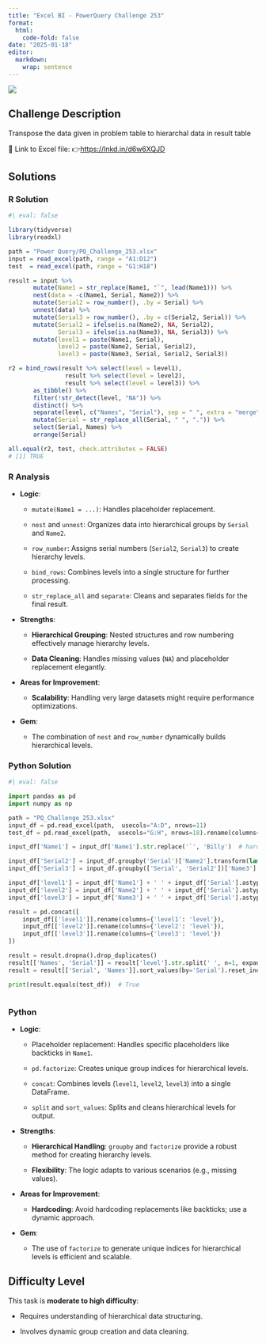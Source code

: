 ```yaml
---
title: "Excel BI - PowerQuery Challenge 253"
format: 
  html:
    code-fold: false
date: "2025-01-18"
editor: 
  markdown: 
    wrap: sentence
---
```


![](/challenges/images/exc253pq.jpg)

## Challenge Description

Transpose the data given in problem table to hierarchal data in result table

🔗 Link to Excel file: 👉<https://lnkd.in/d6w6XQJD>

## Solutions

::: panel-tabset
### R Solution

```r
#| eval: false

library(tidyverse)
library(readxl)

path = "Power Query/PQ_Challenge_253.xlsx"
input = read_excel(path, range = "A1:D12")
test  = read_excel(path, range = "G1:H18")  

result = input %>%
       mutate(Name1 = str_replace(Name1, "`", lead(Name1))) %>%
       nest(data = -c(Name1, Serial, Name2)) %>%
       mutate(Serial2 = row_number(), .by = Serial) %>%
       unnest(data) %>%
       mutate(Serial3 = row_number(), .by = c(Serial2, Serial)) %>%
       mutate(Serial2 = ifelse(is.na(Name2), NA, Serial2),
              Serial3 = ifelse(is.na(Name3), NA, Serial3)) %>%
       mutate(level1 = paste(Name1, Serial),
              level2 = paste(Name2, Serial, Serial2),
              level3 = paste(Name3, Serial, Serial2, Serial3)) 

r2 = bind_rows(result %>% select(level = level1),
                result %>% select(level = level2),
                result %>% select(level = level3)) %>%
       as_tibble() %>%
       filter(!str_detect(level, "NA")) %>%
       distinct() %>%
       separate(level, c("Names", "Serial"), sep = " ", extra = "merge") %>%
       mutate(Serial = str_replace_all(Serial, " ", ".")) %>%
       select(Serial, Names) %>%
       arrange(Serial)

all.equal(r2, test, check.attributes = FALSE)
# [1] TRUE


```

### R Analysis

-   **Logic**:

    -   `mutate(Name1 = ...)`: Handles placeholder replacement.

    -   `nest` and `unnest`: Organizes data into hierarchical groups by `Serial` and `Name2`.

    -   `row_number`: Assigns serial numbers (`Serial2`, `Serial3`) to create hierarchy levels.

    -   `bind_rows`: Combines levels into a single structure for further processing.

    -   `str_replace_all` and `separate`: Cleans and separates fields for the final result.

<!-- -->

-   **Strengths**:

    -   **Hierarchical Grouping**: Nested structures and row numbering effectively manage hierarchy levels.

    -   **Data Cleaning**: Handles missing values (`NA`) and placeholder replacement elegantly.

-   **Areas for Improvement**:

    -   **Scalability**: Handling very large datasets might require performance optimizations.

-   **Gem**:

    -   The combination of `nest` and `row_number` dynamically builds hierarchical levels.

### Python Solution

```python
#| eval: false

import pandas as pd
import numpy as np

path = "PQ_Challenge_253.xlsx"
input_df = pd.read_excel(path,  usecols="A:D", nrows=11)
test_df = pd.read_excel(path,  usecols="G:H", nrows=18).rename(columns=lambda x: x.split('.')[0])

input_df['Name1'] = input_df['Name1'].str.replace('`', 'Billy')  # hardcoded

input_df['Serial2'] = input_df.groupby('Serial')['Name2'].transform(lambda x: pd.factorize(x)[0] + 1).replace(0, np.nan).astype('Int64')
input_df['Serial3'] = input_df.groupby(['Serial', 'Serial2'])['Name3'].transform(lambda x: pd.factorize(x)[0] + 1).replace(0, np.nan).astype('Int64')

input_df['level1'] = input_df['Name1'] + ' ' + input_df['Serial'].astype(str)
input_df['level2'] = input_df['Name2'] + ' ' + input_df['Serial'].astype(str) + '.' + input_df['Serial2'].astype(str)
input_df['level3'] = input_df['Name3'] + ' ' + input_df['Serial'].astype(str) + '.' + input_df['Serial2'].astype(str) + '.' + input_df['Serial3'].astype(str)

result = pd.concat([
    input_df[['level1']].rename(columns={'level1': 'level'}),
    input_df[['level2']].rename(columns={'level2': 'level'}),
    input_df[['level3']].rename(columns={'level3': 'level'})
])

result = result.dropna().drop_duplicates()
result[['Names', 'Serial']] = result['level'].str.split(' ', n=1, expand=True)
result = result[['Serial', 'Names']].sort_values(by='Serial').reset_index(drop=True)

print(result.equals(test_df))  # True



```

### Python

-   **Logic**:

    -   Placeholder replacement: Handles specific placeholders like backticks in `Name1`.

    -   `pd.factorize`: Creates unique group indices for hierarchical levels.

    -   `concat`: Combines levels (`level1`, `level2`, `level3`) into a single DataFrame.

    -   `split` and `sort_values`: Splits and cleans hierarchical levels for output.

<!-- -->

-   **Strengths**:

    -   **Hierarchical Handling**: `groupby` and `factorize` provide a robust method for creating hierarchy levels.

    -   **Flexibility**: The logic adapts to various scenarios (e.g., missing values).

-   **Areas for Improvement**:

    -   **Hardcoding**: Avoid hardcoding replacements like backticks; use a dynamic approach.

-   **Gem**:

    -   The use of `factorize` to generate unique indices for hierarchical levels is efficient and scalable.
:::

## **Difficulty Level**

This task is **moderate to high difficulty**:

-   Requires understanding of hierarchical data structuring.

-   Involves dynamic group creation and data cleaning.

